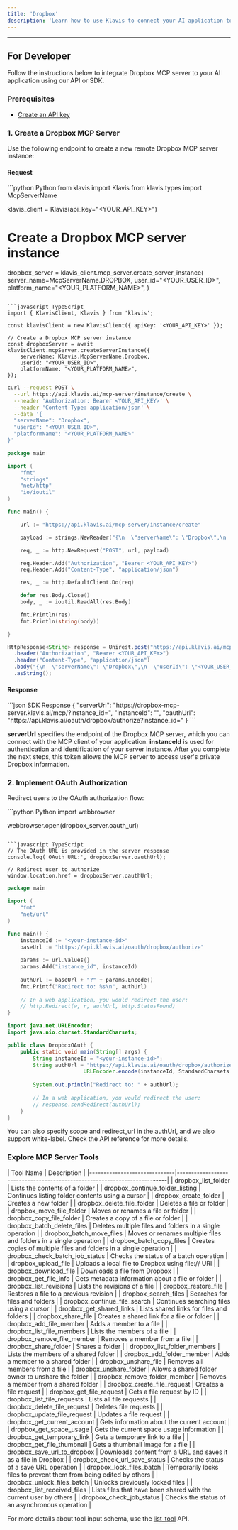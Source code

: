 ```yaml
---
title: 'Dropbox'
description: 'Learn how to use Klavis to connect your AI application to Dropbox MCP Server'
---
```



<NoCodeSnippet />

---

## For Developer

Follow the instructions below to integrate Dropbox MCP server to your AI application using our API or SDK.

### Prerequisites

- [Create an API key](https://www.klavis.ai/home/api-keys)

### 1. Create a Dropbox MCP Server

Use the following endpoint to create a new remote Dropbox MCP server instance:

#### Request
<CodeGroup>
```python Python
from klavis import Klavis
from klavis.types import McpServerName

klavis_client = Klavis(api_key="<YOUR_API_KEY>")

# Create a Dropbox MCP server instance
dropbox_server = klavis_client.mcp_server.create_server_instance(
    server_name=McpServerName.DROPBOX,
    user_id="<YOUR_USER_ID>",
    platform_name="<YOUR_PLATFORM_NAME>",
)
```

```javascript TypeScript
import { KlavisClient, Klavis } from 'klavis';

const klavisClient = new KlavisClient({ apiKey: '<YOUR_API_KEY>' });

// Create a Dropbox MCP server instance
const dropboxServer = await klavisClient.mcpServer.createServerInstance({
    serverName: Klavis.McpServerName.Dropbox,
    userId: "<YOUR_USER_ID>",
    platformName: "<YOUR_PLATFORM_NAME>",
});
```

```bash cURL
curl --request POST \
  --url https://api.klavis.ai/mcp-server/instance/create \
  --header 'Authorization: Bearer <YOUR_API_KEY>' \
  --header 'Content-Type: application/json' \
  --data '{
  "serverName": "Dropbox",
  "userId": "<YOUR_USER_ID>",
  "platformName": "<YOUR_PLATFORM_NAME>"
}'
```



```go Go
package main

import (
	"fmt"
	"strings"
	"net/http"
	"io/ioutil"
)

func main() {

	url := "https://api.klavis.ai/mcp-server/instance/create"

	payload := strings.NewReader("{\n  \"serverName\": \"Dropbox\",\n  \"userId\": \"<YOUR_USER_ID>\",\n  \"platformName\": \"<YOUR_PLATFORM_NAME>\",\n }")

	req, _ := http.NewRequest("POST", url, payload)

	req.Header.Add("Authorization", "Bearer <YOUR_API_KEY>")
	req.Header.Add("Content-Type", "application/json")

	res, _ := http.DefaultClient.Do(req)

	defer res.Body.Close()
	body, _ := ioutil.ReadAll(res.Body)

	fmt.Println(res)
	fmt.Println(string(body))

}
```

```java Java
HttpResponse<String> response = Unirest.post("https://api.klavis.ai/mcp-server/instance/create")
  .header("Authorization", "Bearer <YOUR_API_KEY>")
  .header("Content-Type", "application/json")
  .body("{\n  \"serverName\": \"Dropbox\",\n  \"userId\": \"<YOUR_USER_ID>\",\n  \"platformName\": \"<YOUR_PLATFORM_NAME>\",\n}")
  .asString();
```
</CodeGroup>

#### Response
<CodeGroup>
```json SDK Response
{
  "serverUrl": "https://dropbox-mcp-server.klavis.ai/mcp/?instance_id=<instance-id>",
  "instanceId": "<instance-id>",
  "oauthUrl": "https://api.klavis.ai/oauth/dropbox/authorize?instance_id=<instance-id>"
}
```
</CodeGroup>


<Check> **serverUrl** specifies the endpoint of the Dropbox MCP server, which you can connect with the MCP client of your application.</Check>
<Note> **instanceId** is used for authentication and identification of your server instance. After you complete the next steps, this token allows the MCP server to access user's private Dropbox information.</Note>


### 2. Implement OAuth Authorization

Redirect users to the OAuth authorization flow:

<CodeGroup>
```python Python
import webbrowser

webbrowser.open(dropbox_server.oauth_url)
```

```javascript TypeScript
// The OAuth URL is provided in the server response
console.log('OAuth URL:', dropboxServer.oauthUrl);

// Redirect user to authorize
window.location.href = dropboxServer.oauthUrl;
```



```go Go
package main

import (
    "fmt"
    "net/url"
)

func main() {
    instanceId := "<your-instance-id>"
    baseUrl := "https://api.klavis.ai/oauth/dropbox/authorize"
    
    params := url.Values{}
    params.Add("instance_id", instanceId)
    
    authUrl := baseUrl + "?" + params.Encode()
    fmt.Printf("Redirect to: %s\n", authUrl)
    
    // In a web application, you would redirect the user:
    // http.Redirect(w, r, authUrl, http.StatusFound)
}
```

```java Java
import java.net.URLEncoder;
import java.nio.charset.StandardCharsets;

public class DropboxOAuth {
    public static void main(String[] args) {
        String instanceId = "<your-instance-id>";
        String authUrl = "https://api.klavis.ai/oauth/dropbox/authorize?instance_id=" + 
                        URLEncoder.encode(instanceId, StandardCharsets.UTF_8);
        
        System.out.println("Redirect to: " + authUrl);
        
        // In a web application, you would redirect the user:
        // response.sendRedirect(authUrl);
    }
}
```


</CodeGroup>

<Tip>
You can also specify scope and redirect_url in the authUrl, and we also support white-label. Check the API reference for more details.
</Tip>

### Explore MCP Server Tools

<Accordion title="Tools Information">
| Tool Name                    | Description                                                              |
|------------------------------|--------------------------------------------------------------------------|
| dropbox_list_folder               | Lists the contents of a folder                                          |
| dropbox_continue_folder_listing              | Continues listing folder contents using a cursor                               |
| dropbox_create_folder                  | Creates a new folder                                             |
| dropbox_delete_file_folder                  | Deletes a file or folder                                       |
| dropbox_move_file_folder                  | Moves or renames a file or folder                                            |
| dropbox_copy_file_folder                  | Creates a copy of a file or folder                                      |
| dropbox_batch_delete_files                  | Deletes multiple files and folders in a single operation      |
| dropbox_batch_move_files                    | Moves or renames multiple files and folders in a single operation                                         |
| dropbox_batch_copy_files                | Creates copies of multiple files and folders in a single operation                                       |
| dropbox_check_batch_job_status                | Checks the status of a batch operation    |
| dropbox_upload_file                | Uploads a local file to Dropbox using file:// URI                                     |
| dropbox_download_file                | Downloads a file from Dropbox                                     |
| dropbox_get_file_info                | Gets metadata information about a file or folder                                     |
| dropbox_list_revisions                | Lists the revisions of a file                                     |
| dropbox_restore_file                | Restores a file to a previous revision                                     |
| dropbox_search_files                | Searches for files and folders                                     |
| dropbox_continue_file_search                | Continues searching files using a cursor                                     |
| dropbox_get_shared_links                | Lists shared links for files and folders                                     |
| dropbox_share_file                | Creates a shared link for a file or folder                                     |
| dropbox_add_file_member                | Adds a member to a file                                     |
| dropbox_list_file_members                | Lists the members of a file                                     |
| dropbox_remove_file_member                | Removes a member from a file                                     |
| dropbox_share_folder                | Shares a folder                                     |
| dropbox_list_folder_members                | Lists the members of a shared folder                                     |
| dropbox_add_folder_member                | Adds a member to a shared folder                                     |
| dropbox_unshare_file                | Removes all members from a file                                     |
| dropbox_unshare_folder                | Allows a shared folder owner to unshare the folder                                     |
| dropbox_remove_folder_member                | Removes a member from a shared folder                                     |
| dropbox_create_file_request                | Creates a file request                                     |
| dropbox_get_file_request                | Gets a file request by ID                                     |
| dropbox_list_file_requests                | Lists all file requests                                     |
| dropbox_delete_file_request                | Deletes file requests                                     |
| dropbox_update_file_request                | Updates a file request                                     |
| dropbox_get_current_account                | Gets information about the current account                                     |
| dropbox_get_space_usage                | Gets the current space usage information                                     |
| dropbox_get_temporary_link                | Gets a temporary link to a file                                     |
| dropbox_get_file_thumbnail                | Gets a thumbnail image for a file                                     |
| dropbox_save_url_to_dropbox                | Downloads content from a URL and saves it as a file in Dropbox                                     |
| dropbox_check_url_save_status                | Checks the status of a save URL operation                                     |
| dropbox_lock_files_batch                | Temporarily locks files to prevent them from being edited by others                                     |
| dropbox_unlock_files_batch                | Unlocks previously locked files                                     |
| dropbox_list_received_files                | Lists files that have been shared with the current user by others                                     |
| dropbox_check_job_status                | Checks the status of an asynchronous operation                                     |
</Accordion>

<Note>For more details about tool input schema, use the [list_tool](https://docs.klavis.ai/api-reference/mcp-server/list-tools) API.</Note> 